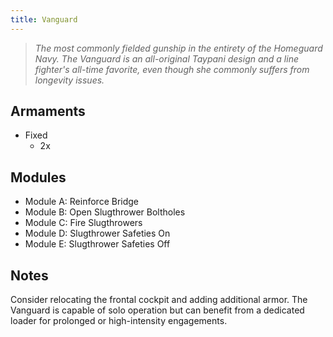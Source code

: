```yaml
---
title: Vanguard
---
```



> *The most commonly fielded gunship in the entirety of the Homeguard Navy. The Vanguard is an all-original Taypani design and a line fighter's all-time favorite, even though she commonly suffers from longevity issues.*

## Armaments

* Fixed
    * 2x <ShipWeapon weaponID="SlugthrowerCannon" />


## Modules

* Module A: Reinforce Bridge 
* Module B: Open Slugthrower Boltholes 
* Module C: Fire Slugthrowers 
* Module D: Slugthrower Safeties On 
* Module E: Slugthrower Safeties Off


## Notes

Consider relocating the frontal cockpit and adding additional armor. The Vanguard is capable of solo operation but can benefit from a dedicated loader for prolonged or high-intensity engagements.
